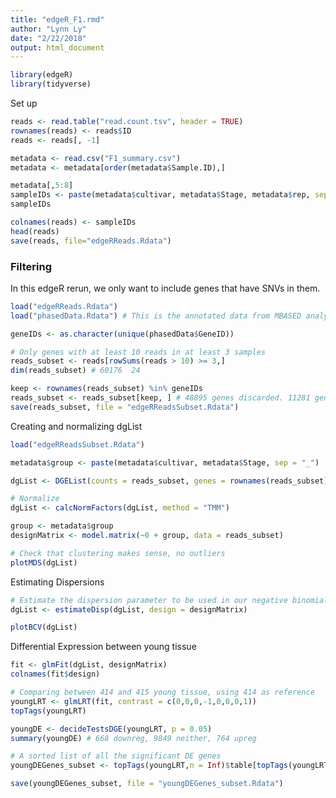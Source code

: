 ```yaml
---
title: "edgeR_F1.rmd"
author: "Lynn Ly"
date: "2/22/2018"
output: html_document
---
```


```r
library(edgeR)
library(tidyverse)
```

Set up 
```r
reads <- read.table("read.count.tsv", header = TRUE)
rownames(reads) <- reads$ID
reads <- reads[, -1]

metadata <- read.csv("F1_summary.csv")
metadata <- metadata[order(metadata$Sample.ID),]

metadata[,5:8]
sampleIDs <- paste(metadata$cultivar, metadata$Stage, metadata$rep, sep = "_")
sampleIDs

colnames(reads) <- sampleIDs
head(reads)
save(reads, file="edgeRReads.Rdata")
```

### Filtering

In this edgeR rerun, we only want to include genes that have SNVs in them.
```r
load("edgeRReads.Rdata")
load("phasedData.Rdata") # This is the annotated data from MBASED analysis. It has already gone through SNP calling 

geneIDs <- as.character(unique(phasedData$GeneID))

# Only genes with at least 10 reads in at least 3 samples
reads_subset <- reads[rowSums(reads > 10) >= 3,]
dim(reads_subset) # 60176  24 

keep <- rownames(reads_subset) %in% geneIDs
reads_subset <- reads_subset[keep, ] # 48895 genes discarded. 11281 genes remaining
save(reads_subset, file = "edgeRReadsSubset.Rdata")
```

Creating and normalizing dgList
```r
load("edgeRReadsSubset.Rdata")

metadata$group <- paste(metadata$cultivar, metadata$Stage, sep = "_")

dgList <- DGEList(counts = reads_subset, genes = rownames(reads_subset), group = metadata$group)

# Normalize
dgList <- calcNormFactors(dgList, method = "TMM") 

group <- metadata$group
designMatrix <- model.matrix(~0 + group, data = reads_subset)

# Check that clustering makes sense, no outliers
plotMDS(dgList)
```


Estimating Dispersions
```r
# Estimate the dispersion parameter to be used in our negative binomial model
dgList <- estimateDisp(dgList, design = designMatrix)

plotBCV(dgList)
```


Differential Expression between young tissue
```r
fit <- glmFit(dgList, designMatrix)
colnames(fit$design)

# Comparing between 414 and 415 young tissue, using 414 as reference
youngLRT <- glmLRT(fit, contrast = c(0,0,0,-1,0,0,0,1))
topTags(youngLRT) 

youngDE <- decideTestsDGE(youngLRT, p = 0.05)
summary(youngDE) # 668 downreg, 9849 neither, 764 upreg

# A sorted list of all the significant DE genes
youngDEGenes_subset <- topTags(youngLRT,n = Inf)$table[topTags(youngLRT,n = Inf)$table$FDR<0.05,]

save(youngDEGenes_subset, file = "youngDEGenes_subset.Rdata")

```


